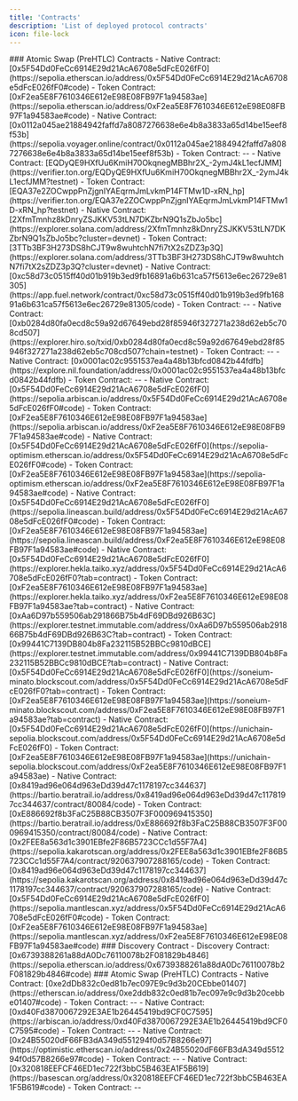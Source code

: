 ```yaml
---
title: 'Contracts'
description: 'List of deployed protocol contracts'
icon: file-lock 
---
```


<Tabs>
  <Tab title="Testnets">
    ### Atomic Swap (PreHTLC) Contracts
    <AccordionGroup>
        <Accordion title="EVM: ETHEREUM SEPOLIA">
        - Native Contract: [0x5F54Dd0FeCc6914E29d21AcA6708e5dFcE026fF0](https://sepolia.etherscan.io/address/0x5F54Dd0FeCc6914E29d21AcA6708e5dFcE026fF0#code)
        - Token Contract: [0xF2ea5E8F7610346E612eE98E08FB97F1a94583ae](https://sepolia.etherscan.io/address/0xF2ea5E8F7610346E612eE98E08FB97F1a94583ae#code)
        </Accordion>
        <Accordion title="CairoVM: STARKNET SEPOLIA">
        - Native Contract: [0x0112a045ae21884942faffd7a8087276638e6e4b8a3833a65d14be15eef8f53b](https://sepolia.voyager.online/contract/0x0112a045ae21884942faffd7a8087276638e6e4b8a3833a65d14be15eef8f53b)
        - Token Contract: --
        </Accordion>
        <Accordion title="TON: TON TESTNET">
        - Native Contract: [EQDyQE9HXfUu6KmiH70OkqnegMBBhr2X_-2ymJ4kL1ecfJMM](https://verifier.ton.org/EQDyQE9HXfUu6KmiH70OkqnegMBBhr2X_-2ymJ4kL1ecfJMM?testnet)
        - Token Contract: [EQA37e2ZOCwppPnZjgnIYAEqrmJmLvkmP14FTMw1D-xRN_hp](https://verifier.ton.org/EQA37e2ZOCwppPnZjgnIYAEqrmJmLvkmP14FTMw1D-xRN_hp?testnet)
        </Accordion>
        <Accordion title="SVM: SOLANA DEVNET">
        - Native Contract: [2XfmTmnhz8kDnryZSJKKV53tLN7DKZbrN9Q1sZbJo5bc](https://explorer.solana.com/address/2XfmTmnhz8kDnryZSJKKV53tLN7DKZbrN9Q1sZbJo5bc?cluster=devnet)
        - Token Contract: [3TTb3BF3H273DS8hCJT9w8wuhtchN7fi7tX2sZDZ3p3Q](https://explorer.solana.com/address/3TTb3BF3H273DS8hCJT9w8wuhtchN7fi7tX2sZDZ3p3Q?cluster=devnet)
        </Accordion>
        <Accordion title="FuelVM: FUEL">
        - Native Contract: [0xc58d73c0515ff40d01b919b3ed9fb16891a6b631ca57f5613e6ec26729e81305](https://app.fuel.network/contract/0xc58d73c0515ff40d01b919b3ed9fb16891a6b631ca57f5613e6ec26729e81305/code)
        - Token Contract: --
        </Accordion>
        <Accordion title="StacksVM: STACKS TESTNET">
        - Native Contract: [0xb0284d80fa0ecd8c59a92d67649ebd28f85946f327271a238d62eb5c708cd507](https://explorer.hiro.so/txid/0xb0284d80fa0ecd8c59a92d67649ebd28f85946f327271a238d62eb5c708cd507?chain=testnet)
        - Token Contract: --
        </Accordion>
        <Accordion title="EVM-Sharding: =NIL">
        - Native Contract: [0x0001ac02c9551537ea4a48b13bfcd0842b44fdfb](https://explore.nil.foundation/address/0x0001ac02c9551537ea4a48b13bfcd0842b44fdfb)
        - Token Contract: --
        </Accordion>
        <Accordion title="EVM: ARBITRUM SEPOLIA">
        - Native Contract: [0x5F54Dd0FeCc6914E29d21AcA6708e5dFcE026fF0](https://sepolia.arbiscan.io/address/0x5F54Dd0FeCc6914E29d21AcA6708e5dFcE026fF0#code)
        - Token Contract: [0xF2ea5E8F7610346E612eE98E08FB97F1a94583ae](https://sepolia.arbiscan.io/address/0xF2ea5E8F7610346E612eE98E08FB97F1a94583ae#code)
        </Accordion>
        <Accordion title="EVM: OPTIMISM SEPOLIA">
        - Native Contract: [0x5F54Dd0FeCc6914E29d21AcA6708e5dFcE026fF0](https://sepolia-optimism.etherscan.io/address/0x5F54Dd0FeCc6914E29d21AcA6708e5dFcE026fF0#code)
        - Token Contract: [0xF2ea5E8F7610346E612eE98E08FB97F1a94583ae](https://sepolia-optimism.etherscan.io/address/0xF2ea5E8F7610346E612eE98E08FB97F1a94583ae#code)
        </Accordion>
        <Accordion title="EVM: LINEA SEPOLIA">
        - Native Contract: [0x5F54Dd0FeCc6914E29d21AcA6708e5dFcE026fF0](https://sepolia.lineascan.build/address/0x5F54Dd0FeCc6914E29d21AcA6708e5dFcE026fF0#code)
        - Token Contract: [0xF2ea5E8F7610346E612eE98E08FB97F1a94583ae](https://sepolia.lineascan.build/address/0xF2ea5E8F7610346E612eE98E08FB97F1a94583ae#code)
        </Accordion>
        <Accordion title="EVM: TAIKO HEKLA">
        - Native Contract: [0x5F54Dd0FeCc6914E29d21AcA6708e5dFcE026fF0](https://explorer.hekla.taiko.xyz/address/0x5F54Dd0FeCc6914E29d21AcA6708e5dFcE026fF0?tab=contract)
        - Token Contract: [0xF2ea5E8F7610346E612eE98E08FB97F1a94583ae](https://explorer.hekla.taiko.xyz/address/0xF2ea5E8F7610346E612eE98E08FB97F1a94583ae?tab=contract)
        </Accordion>
        <Accordion title="EVM: IMMUTABLE ZKEVM TESTNET">
        - Native Contract: [0xAa6D97b559506ab291866B75b4dF69DBd926B63C](https://explorer.testnet.immutable.com/address/0xAa6D97b559506ab291866B75b4dF69DBd926B63C?tab=contract)
        - Token Contract: [0x99441C7139DB804b8Fa232115B52BBCc9810dBCE](https://explorer.testnet.immutable.com/address/0x99441C7139DB804b8Fa232115B52BBCc9810dBCE?tab=contract)
        </Accordion>
        <Accordion title="EVM: SONEIUM MINATO">
        - Native Contract: [0x5F54Dd0FeCc6914E29d21AcA6708e5dFcE026fF0](https://soneium-minato.blockscout.com/address/0x5F54Dd0FeCc6914E29d21AcA6708e5dFcE026fF0?tab=contract)
        - Token Contract: [0xF2ea5E8F7610346E612eE98E08FB97F1a94583ae](https://soneium-minato.blockscout.com/address/0xF2ea5E8F7610346E612eE98E08FB97F1a94583ae?tab=contract)
        </Accordion>
        <Accordion title="EVM: UNICHAIN SEPOLIA">
        - Native Contract: [0x5F54Dd0FeCc6914E29d21AcA6708e5dFcE026fF0](https://unichain-sepolia.blockscout.com/address/0x5F54Dd0FeCc6914E29d21AcA6708e5dFcE026fF0)
        - Token Contract: [0xF2ea5E8F7610346E612eE98E08FB97F1a94583ae](https://unichain-sepolia.blockscout.com/address/0xF2ea5E8F7610346E612eE98E08FB97F1a94583ae)
        </Accordion>
        <Accordion title="EVM: BERACHAIN">
        - Native Contract: [0x8419ad96e064d963eDd39d47c1178197cc344637](https://bartio.beratrail.io/address/0x8419ad96e064d963eDd39d47c1178197cc344637/contract/80084/code)
        - Token Contract: [0xE886692f8b3FaC25B88CB3507F3F000969415350](https://bartio.beratrail.io/address/0xE886692f8b3FaC25B88CB3507F3F000969415350/contract/80084/code)
        </Accordion>
        <Accordion title="EVM: KAKAROT SEPOLIA">
        - Native Contract: [0x2FEE8a563d1c3901EBfe2F86B5723CCc1d55F7A4](https://sepolia.kakarotscan.org/address/0x2FEE8a563d1c3901EBfe2F86B5723CCc1d55F7A4/contract/920637907288165/code)
        - Token Contract: [0x8419ad96e064d963eDd39d47c1178197cc344637](https://sepolia.kakarotscan.org/address/0x8419ad96e064d963eDd39d47c1178197cc344637/contract/920637907288165/code)
        </Accordion>
        <Accordion title="EVM: MANTLE SEPOLIA">
        - Native Contract: [0x5F54Dd0FeCc6914E29d21AcA6708e5dFcE026fF0](https://sepolia.mantlescan.xyz/address/0x5F54Dd0FeCc6914E29d21AcA6708e5dFcE026fF0#code)
        - Token Contract: [0xF2ea5E8F7610346E612eE98E08FB97F1a94583ae](https://sepolia.mantlescan.xyz/address/0xF2ea5E8F7610346E612eE98E08FB97F1a94583ae#code)
        </Accordion>
    </AccordionGroup>
    ### Discovery Contract
        <Accordion title="EVM: ETHEREUM SEPOLIA">
        - Discovery Contract: [0x6739388261a88dA0Dc76110078b2F081829b4846](https://sepolia.etherscan.io/address/0x6739388261a88dA0Dc76110078b2F081829b4846#code)
        </Accordion>
  </Tab>
  <Tab title="Mainnets">
    ### Atomic Swap (PreHTLC) Contracts
    <AccordionGroup>
        <Accordion title="EVM: ETHEREUM">
        - Native Contract: [0xe2dDb832c0ed81b7ec097E9c9d3b20CEbbe01407](https://etherscan.io/address/0xe2ddb832c0ed81b7ec097e9c9d3b20cebbe01407#code)
        - Token Contract: --
        </Accordion>
        <Accordion title="EVM: Arbitrum One">
        - Native Contract: [0xd40Fd3870067292E3AE1b26445419bd9CF0C7595](https://arbiscan.io/address/0xd40Fd3870067292E3AE1b26445419bd9CF0C7595#code)
        - Token Contract: --
        </Accordion>
        <Accordion title="EVM: OP Mainnet">
        - Native Contract: [0x24B55020dF66FB3dA349d551294f0d57B8266e97](https://optimistic.etherscan.io/address/0x24B55020dF66FB3dA349d551294f0d57B8266e97#code)
        - Token Contract: --
        </Accordion>
        <Accordion title="EVM: Base">
        - Native Contract: [0x320818EEFCF46ED1ec722f3bbC5B463EA1F5B619](https://basescan.org/address/0x320818EEFCF46ED1ec722f3bbC5B463EA1F5B619#code)
        - Token Contract: --
        </Accordion>
    </AccordionGroup>
  </Tab>
</Tabs>